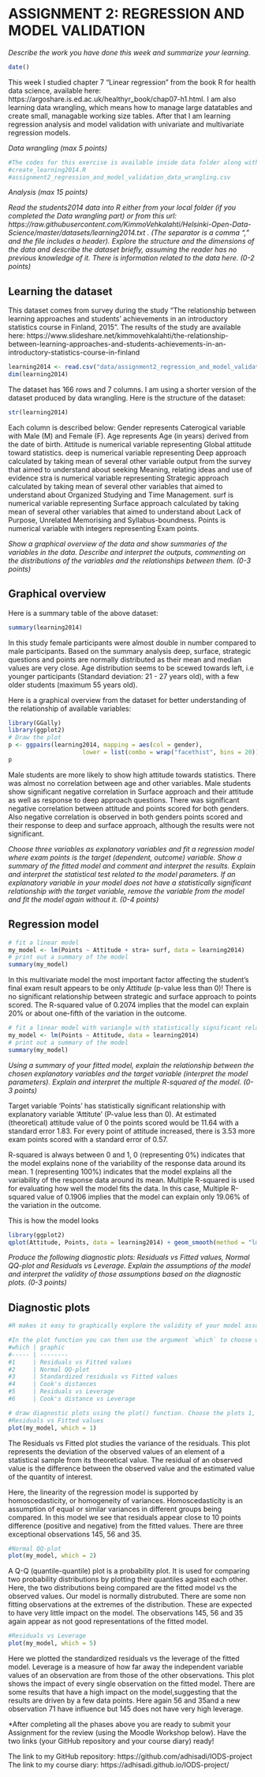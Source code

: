 # ASSIGNMENT 2: REGRESSION AND MODEL VALIDATION

*Describe the work you have done this week and summarize your learning.*
```r
date()
```
This week I studied chapter 7 "Linear regression" from the book R for health data science, available here: https://argoshare.is.ed.ac.uk/healthyr_book/chap07-h1.html. I am also learning data wrangling, which means how to manage large datatables and create small, managable working size tables. After that I am learning regression analysis and model validation with univariate and multivariate regression models.


*Data wrangling (max 5 points)*

```r
#The codes for this exercise is available inside data folder along with the file created
#create_learning2014.R
#assignment2_regression_and_model_validation_data_wrangling.csv
```


*Analysis (max 15 points)*

*Read the students2014 data into R either from your local folder (if you completed the Data wrangling part) or from this url: https://raw.githubusercontent.com/KimmoVehkalahti/Helsinki-Open-Data-Science/master/datasets/learning2014.txt . (The separator is a comma "," and the file includes a header). Explore the structure and the dimensions of the data and describe the dataset briefly, assuming the reader has no previous knowledge of it. There is information related to the data here. (0-2 points)*

## Learning the dataset

This dataset comes from survey during the study "The relationship between learning approaches and students' achievements in an introductory statistics course in Finland, 2015". The results of the study are available here: https://www.slideshare.net/kimmovehkalahti/the-relationship-between-learning-approaches-and-students-achievements-in-an-introductory-statistics-course-in-finland 

```r
learning2014 <- read.csv("data/assignment2_regression_and_model_validation_data_wrangling.csv")
dim(learning2014)
```

The dataset has 166 rows and 7 columns.
I am using a shorter version of the dataset produced by data wrangling. Here is the structure of the dataset:

```r
str(learning2014)
```

Each column is described below:
Gender represents Caterogical variable with Male (M) and Female (F). 
Age represents Age (in years) derived from the date of birth. 
Attitude is numerical variable representing Global attitude toward statistics. 
deep is numerical variable representing Deep approach calculated by taking mean of several other variable output from the survey that aimed to understand about seeking Meaning, relating ideas and use of evidence
stra is numerical variable representing Strategic approach calculated by taking mean of several other variables that aimed to understand about Organized Studying and Time Management. 
surf is numerical variable representing Surface approach calculated by taking mean of several other variables that aimed to understand about Lack of Purpose, Unrelated Memorising and Syllabus-boundness. 
Points is numerical variable with integers representing Exam points.


*Show a graphical overview of the data and show summaries of the variables in the data. Describe and interpret the outputs, commenting on the distributions of the variables and the relationships between them. (0-3 points)*

## Graphical overview

Here is a summary table of the above dataset:
```r
summary(learning2014)
```

In this study female participants were almost double in number compared to male participants. Based on the summary analysis deep, surface, strategic questions and points are normally distributed as their mean and median values are very close. Age distribution seems to be scewed towards left, i.e younger participants (Standard deviation: 21 - 27 years old), with a few older students (maximum 55 years old).

Here is a graphical overview from the dataset for better understanding of the relationship of available variables:

```r
library(GGally) 
library(ggplot2)
# Draw the plot 
p <- ggpairs(learning2014, mapping = aes(col = gender), 
                     lower = list(combo = wrap("facethist", bins = 20))) + theme_bw()
p
```

Male students are more likely to show high attitude towards statistics. 
There was almost no correlation between age and other variables. 
Male students show significant negative correlation in Surface approach and their attitude as well as response to deep approach questions. 
There was significant negative correlation between attitude and points scored for both genders. 
Also negative correlation is observed in both genders points scored and their response to deep and surface approach, although the results were not significant. 


*Choose three variables as explanatory variables and fit a regression model where exam points is the target (dependent, outcome) variable. Show a summary of the fitted model and comment and interpret the results. Explain and interpret the statistical test related to the model parameters. If an explanatory variable in your model does not have a statistically significant relationship with the target variable, remove the variable from the model and fit the model again without it. (0-4 points)*

## Regression model

```r
# fit a linear model
my_model <- lm(Points ~ Attitude + stra+ surf, data = learning2014)
# print out a summary of the model
summary(my_model)
```

In this multivariate model the most important factor affecting the student's final exam result appears to be only *Attitude* (p-value less than 0)! There is no significant relationship between strategic and surface approach to points scored. The R-squared value of 0.2074 implies that the model can explain 20% or about one-fifth of the variation in the outcome.

```r
# fit a linear model with variangle with statistically significant relationship with Points, i.e Attitude
my_model <- lm(Points ~ Attitude, data = learning2014)
# print out a summary of the model
summary(my_model)
```

*Using a summary of your fitted model, explain the relationship between the chosen explanatory variables and the target variable (interpret the model parameters). Explain and interpret the multiple R-squared of the model. (0-3 points)*

Target variable 'Points' has statistically significant relationship with explanatory variable 'Attitute' (P-value less than 0). At estimated (theoretical) attitude value of 0 the points scored would be 11.64 with a standard error 1.83. For every point of attitude increased, there is 3.53 more exam points scored with a standard error of 0.57.

R-squared is always between 0 and 1, 0 (representing 0%) indicates that the model explains none of the variability of the response data around its mean. 1 (representing 100%) indicates that the model explains all the variability of the response data around its mean. Multiple R-squared is used for evaluating how well the model fits the data. In this case, Multiple R-squared value of 0.1906 implies that the model can explain only 19.06% of the variation in the outcome.

This is how the model looks

```r
library(ggplot2)
qplot(Attitude, Points, data = learning2014) + geom_smooth(method = "lm") + ggtitle("Student's attitude versus exam points")
```

*Produce the following diagnostic plots: Residuals vs Fitted values, Normal QQ-plot and Residuals vs Leverage. Explain the assumptions of the model and interpret the validity of those assumptions based on the diagnostic plots. (0-3 points)*

## Diagnostic plots

```r
#R makes it easy to graphically explore the validity of your model assumptions. If you give a linear model object as the first argument to the `plot()` function, the function automatically assumes you want diagnostic plots and will produce them. You can check the help page of plotting an lm object by typing `?plot.lm` or `help(plot.lm)` to the R console. 

#In the plot function you can then use the argument `which` to choose which plots you want. `which` must be an integer vector corresponding to the following list of plots:
#which | graphic                                 
#----- | --------
#1     | Residuals vs Fitted values 
#2     | Normal QQ-plot
#3     | Standardized residuals vs Fitted values
#4     | Cook's distances
#5     | Residuals vs Leverage 
#6     | Cook's distance vs Leverage
```
 

```r
# draw diagnostic plots using the plot() function. Choose the plots 1, 2 and 5
#Residuals vs Fitted values
plot(my_model, which = 1)
```

The Residuals vs Fitted plot studies the variance of the residuals. This plot represents the deviation of the observed values of an element of a statistical sample from its theoretical value. The residual of an observed value is the difference between the observed value and the estimated value of the quantity of interest.

Here, the linearity of the regression model is supported by homoscedasticity, or homogeneity of variances. Homoscedasticity is an assumption of equal or similar variances in different groups being compared. In this model we see that residuals appear close to 10 points difference (positive and negative) from the fitted values. There are three exceptional observations 145, 56 and 35.


```r
#Normal QQ-plot
plot(my_model, which = 2)
```

A Q-Q (quantile-quantile) plot is a probability plot. It is used for comparing two probability distributions by plotting their quantiles against each other. Here, the two distributions being compared are the fitted model vs the observed values. Our model is normally distrubuted. There are some non fitting observations at the extremes of the distribution. These are expected to have very little impact on the model. The observations 145, 56 and 35 again appear as not good representations of the fitted model.


```r
#Residuals vs Leverage
plot(my_model, which = 5)
```

Here we plotted the standardized residuals vs the leverage of the fitted model. Leverage is a measure of how far away the independent variable values of an observation are from those of the other observations. This plot shows the impact of every single observation on the fitted model. There are some results that have a high impact on the model,suggesting that the results are driven by a few data points. Here again 56 and 35and a new observation 71 have influence but 145 does not have very high leverage.

*After completing all the phases above you are ready to submit your Assignment for the review (using the Moodle Workshop below). Have the two links (your GitHub repository and your course diary) ready!


The link to my GitHub repository: https://github.com/adhisadi/IODS-project
The link to my course diary: https://adhisadi.github.io/IODS-project/

